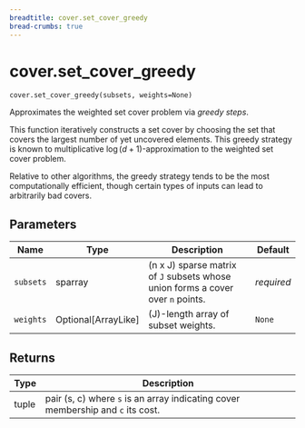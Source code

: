 ```yaml
---
breadtitle: cover.set_cover_greedy
bread-crumbs: true
---
```


# cover.set_cover_greedy { #geomcover.cover.set_cover_greedy }

`cover.set_cover_greedy(subsets, weights=None)`

Approximates the weighted set cover problem via _greedy steps_.

This function iteratively constructs a set cover by choosing the set that covers the largest number
of yet uncovered elements. This greedy strategy is known to multiplicative $\log(d + 1)$-approximation
to the weighted set cover problem.

Relative to other algorithms, the greedy strategy tends to be the most computationally efficient, though
certain types of inputs can lead to arbitrarily bad covers.

## Parameters

| Name      | Type                  | Description                                                                         | Default    |
|-----------|-----------------------|-------------------------------------------------------------------------------------|------------|
| `subsets` | sparray               | (n x J) sparse matrix of ``J`` subsets whose union forms a cover over ``n`` points. | _required_ |
| `weights` | Optional\[ArrayLike\] | (J)-length array of subset weights.                                                 | `None`     |

## Returns

| Type   | Description                                                                         |
|--------|-------------------------------------------------------------------------------------|
| tuple  | pair (s, c) where ``s`` is an array indicating cover membership and ``c`` its cost. |